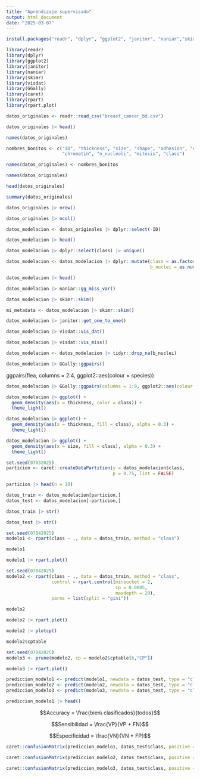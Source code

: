 ```yaml
---
title: "Aprendizaje supervisado"
output: html_document
date: "2025-03-07"
---
```


```r
install.packages("readr", "dplyr", "ggplot2", "janitor", "naniar","skimr", "visdat", "GGally", "caret", "rpart", "rpart.plot")
```

```r
library(readr)
library(dplyr)
library(ggplot2)
library(janitor)
library(naniar)
library(skimr)
library(visdat)
library(GGally)
library(caret)
library(rpart)
library(rpart.plot)
```

```r
datos_originales <- readr::read_csv("breast_cancer_bd.csv")
```

```r
datos_originales |> head()
```

```r
names(datos_originales)
```
```r
nombres_bonitos <- c("ID", "thickness", "size", "shape", "adhesion", "e_size", "b_nuclei",
                     "chromatin", "n_nucleoli", "mitosis", "class")
```

```r
names(datos_originales) <- nombres_bonitos
```

```r
names(datos_originales)
```

```r
head(datos_originales)
```



```r
summary(datos_originales)
```


```r
datos_originales |> nrow()
```

```r
datos_originales |> ncol()
```


```r
datos_modelacion <- datos_originales |> dplyr::select(-ID)
```

```r
datos_modelacion |> head()
```

```r
datos_modelacion |> dplyr::select(class) |> unique()
```
```r
datos_modelacion <- datos_modelacion |> dplyr::mutate(class = as.factor(class),
                                                      b_nuclei = as.numeric(b_nuclei))
```

```r
datos_modelacion |> head()
```


```r
datos_modelacion |> naniar::gg_miss_var()
```

```r
datos_modelacion |> skimr::skim()
```


```r
mi_metadata <- datos_modelacion |> skimr::skim()
```

```r
datos_modelacion |> janitor::get_one_to_one()
```

```r
datos_modelacion |> visdat::vis_dat()
```

```r
datos_modelacion |> visdat::vis_miss()
```

```r
datos_modelacion <- datos_modelacion |> tidyr::drop_na(b_nuclei)
```

```r
datos_modelacion |> GGally::ggpairs()
```

ggpairs(flea, columns = 2:4, ggplot2::aes(colour = species))

```r
datos_modelacion |> GGally::ggpairs(columns = 1:9, ggplot2::aes(colour = class))
```


```r
datos_modelacion |> ggplot() +
  geom_density(aes(x = thickness, color = class)) +
  theme_light()
```

```r
datos_modelacion |> ggplot() +
  geom_density(aes(x = thickness, fill = class), alpha = 0.3) +
  theme_light()
```

```r
datos_modelacion |> ggplot() +
  geom_density(aes(x = size, fill = class), alpha = 0.3) +
  theme_light()
```

```r
set.seed(07032025)
particion <- caret::createDataPartition(y = datos_modelacion$class,
                                        p = 0.75, list = FALSE)
```

```r
particion |> head(n = 10)
```

```r
datos_train <- datos_modelacion[particion,]
datos_test <- datos_modelacion[-particion,]
```

```r
datos_train |> str()
```

```r
datos_test |> str()
```

```r
set.seed(07042025)
modelo1 <- rpart(class ~ ., data = datos_train, method = "class")
```

```r
modelo1
```


```r
modelo1 |> rpart.plot()
```

```r
set.seed(07042025)
modelo2 <- rpart(class ~ ., data = datos_train, method = "class",
                 control = rpart.control(minbucket = 2,
                                         cp = 0.0005,
                                         maxdepth = 20),
                 parms = list(split = "gini"))
```

```r
modelo2
```


```r
modelo2 |> rpart.plot()
```


```r
modelo2 |> plotcp()
```

```r
modelo2$cptable
```

```r
set.seed(07042025)
modelo3 <- prune(modelo2, cp = modelo2$cptable[6,"CP"])
```

```r
modelo3 |> rpart.plot()
```

```r
prediccion_modelo1 <- predict(modelo1, newdata = datos_test, type = "class")
prediccion_modelo2 <- predict(modelo2, newdata = datos_test, type = "class")
prediccion_modelo3 <- predict(modelo3, newdata = datos_test, type = "class")
```

```r
prediccion_modelo1 |> head()
```

$$Accuracy = \frac{bien\ clasificados}{todos}$$

$$Sensibilidad = \frac{VP}{VP + FN}$$

$$Especificidad = \frac{VN}{VN + FP}$$


```r
caret::confusionMatrix(prediccion_modelo1, datos_test$class, positive = "4")
```

```r
caret::confusionMatrix(prediccion_modelo2, datos_test$class, positive = "4")
```

```r
caret::confusionMatrix(prediccion_modelo3, datos_test$class, positive = "4")
```

